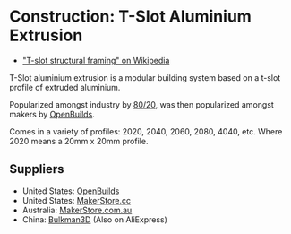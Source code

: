 # Construction: T-Slot Aluminium Extrusion

- ["T-slot structural framing" on Wikipedia](https://en.wikipedia.org/wiki/T-slot_structural_framing)

T-Slot aluminium extrusion is a modular building system based on a t-slot profile of extruded aluminium.

Popularized amongst industry by [80/20](https://8020.net/), was then popularized amongst makers by [OpenBuilds](https://openbuilds.com/).

Comes in a variety of profiles: 2020, 2040, 2060, 2080, 4040, etc. Where 2020 means a 20mm x 20mm profile.

## Suppliers

- United States: [OpenBuilds](https://openbuildspartstore.com/)
- United States: [MakerStore.cc](https://makerstore.cc/)
- Australia: [MakerStore.com.au](https://www.makerstore.com.au/)
- China: [Bulkman3D](https://bulkman3d.com/) (Also on AliExpress)
